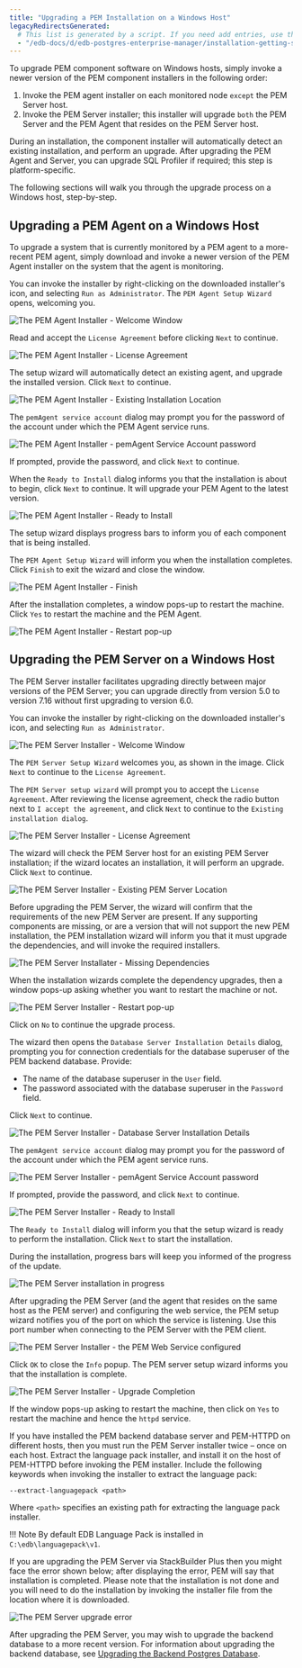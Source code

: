 ```yaml
---
title: "Upgrading a PEM Installation on a Windows Host"
legacyRedirectsGenerated:
  # This list is generated by a script. If you need add entries, use the `legacyRedirects` key.
  - "/edb-docs/d/edb-postgres-enterprise-manager/installation-getting-started/upgrade-migration-guide/8.0/upgrading_pem_installation_windows.html"
---
```


To upgrade PEM component software on Windows hosts, simply invoke a newer version of the PEM component installers in the following order:

1.  Invoke the PEM agent installer on each monitored node `except` the PEM Server host.
2.  Invoke the PEM Server installer; this installer will upgrade `both` the PEM Server and the PEM Agent that resides on the PEM Server host.

During an installation, the component installer will automatically detect an existing installation, and perform an upgrade. After upgrading the PEM Agent and Server, you can upgrade SQL Profiler if required; this step is platform-specific.

The following sections will walk you through the upgrade process on a Windows host, step-by-step.

## Upgrading a PEM Agent on a Windows Host

To upgrade a system that is currently monitored by a PEM agent to a more-recent PEM agent, simply download and invoke a newer version of the PEM Agent installer on the system that the agent is monitoring.

You can invoke the installer by right-clicking on the downloaded installer's icon, and selecting `Run as Administrator`. The `PEM Agent Setup Wizard` opens, welcoming you.

![The PEM Agent Installer - Welcome Window](../../images/pem_upgrade_agent_welcome.png)

Read and accept the `License Agreement` before clicking `Next` to continue.

![The PEM Agent Installer - License Agreement](../../images/pem_upgrade_agent_license.png)

The setup wizard will automatically detect an existing agent, and upgrade the installed version. Click `Next` to continue.

![The PEM Agent Installer - Existing Installation Location](../../images/pem_upgrade_agent_existing_installation.png)

The `pemAgent service account` dialog may prompt you for the password of the account under which the PEM Agent service runs.

![The PEM Agent Installer - pemAgent Service Account password](../../images/pem_upgrade_agent_pemAgent_service_account.png)

If prompted, provide the password, and click `Next` to continue.

When the `Ready to Install` dialog informs you that the installation is about to begin, click `Next` to continue. It will upgrade your PEM Agent to the latest version.

![The PEM Agent Installer - Ready to Install](../../images/pem_upgrade_agent_ready_install.png)

The setup wizard displays progress bars to inform you of each component that is being installed.

The `PEM Agent Setup Wizard` will inform you when the installation completes. Click `Finish` to exit the wizard and close the window.

![The PEM Agent Installer - Finish](../../images/pem_upgrade_agent_finish.png)

After the installation completes, a window pops-up to restart the machine. Click `Yes` to restart the machine and the PEM Agent.

![The PEM Agent Installer - Restart pop-up](../../images/pem_upgrade_agent_restart_pop_up.png)

## Upgrading the PEM Server on a Windows Host

The PEM Server installer facilitates upgrading directly between major versions of the PEM Server; you can upgrade directly from version 5.0 to version 7.16 without first upgrading to version 6.0.

You can invoke the installer by right-clicking on the downloaded installer's icon, and selecting `Run as Administrator`.

![The PEM Server Installer - Welcome Window](../../images/pem_upgrade_server_welcome.png)

The `PEM Server Setup Wizard` welcomes you, as shown in the image. Click `Next` to continue to the `License Agreement`.

The `PEM Server setup wizard` will prompt you to accept the `License Agreement`. After reviewing the license agreement, check the radio button next to `I accept the agreement`, and click `Next` to continue to the `Existing installation dialog`.

![The PEM Server Installer - License Agreement](../../images/pem_upgrade_server_license.png)

The wizard will check the PEM Server host for an existing PEM Server installation; if the wizard locates an installation, it will perform an upgrade. Click `Next` to continue.

![The PEM Server Installer - Existing PEM Server Location](../../images/pem_upgrade_server_existing_installation.png)

Before upgrading the PEM Server, the wizard will confirm that the requirements of the new PEM Server are present. If any supporting components are missing, or are a version that will not support the new PEM installation, the PEM installation wizard will inform you that it must upgrade the dependencies, and will invoke the required installers.

![The PEM Server Installater - Missing Dependencies](../../images/pem_upgrade_server_dependency_missing.png)

When the installation wizards complete the dependency upgrades, then a window pops-up asking whether you want to restart the machine or not.

![The PEM Server Installer - Restart pop-up](../../images/pem_upgrade_server_pop_up.png)

Click on `No` to continue the upgrade process.

The wizard then opens the `Database Server Installation Details` dialog, prompting you for connection credentials for the database superuser of the PEM backend database. Provide:

-   The name of the database superuser in the `User` field.
-   The password associated with the database superuser in the `Password` field.

Click `Next` to continue.

![The PEM Server Installer - Database Server Installation Details](../../images/pem_upgrade_server_DB_installation.png)

The `pemAgent service account` dialog may prompt you for the password of the account under which the PEM agent service runs.

![The PEM Server Installer - pemAgent Service Account password](../../images/pem_upgrade_server_pemAgent_service_account.png)

If prompted, provide the password, and click `Next` to continue.

![The PEM Server Installer - Ready to Install](../../images/pem_upgrade_server_ready_install.png)

The `Ready to Install` dialog will inform you that the setup wizard is ready to perform the installation. Click `Next` to start the installation.

During the installation, progress bars will keep you informed of the progress of the update.

![The PEM Server installation in progress](../../images/pem_upgrade_server_installing.png)

After upgrading the PEM Server (and the agent that resides on the same host as the PEM server) and configuring the web service, the PEM setup wizard notifies you of the port on which the service is listening. Use this port number when connecting to the PEM Server with the PEM client.

![The PEM Server Installer - the PEM Web Service configured](../../images/pem_upgrade_server_webservice_configure.png)

Click `OK` to close the `Info` popup. The PEM server setup wizard informs you that the installation is complete.

![The PEM Server Installer - Upgrade Completion](../../images/pem_upgrade_server_finish.png)

If the window pops-up asking to restart the machine, then click on `Yes` to restart the machine and hence the `httpd` service.

If you have installed the PEM backend database server and PEM-HTTPD on different hosts, then you must run the PEM Server installer twice – once on each host. Extract the language pack installer, and install it on the host of PEM-HTTPD before invoking the PEM installer. Include the following keywords when invoking the installer to extract the language pack:

`--extract-languagepack <path>`

Where `<path>` specifies an existing path for extracting the language pack installer.

!!! Note
    By default EDB Language Pack is installed in `C:\edb\languagepack\v1`.

If you are upgrading the PEM Server via StackBuilder Plus then you might face the error shown below; after displaying the error, PEM will say that installation is completed. Please note that the installation is not done and you will need to do the installation by invoking the installer file from the location where it is downloaded.

![The PEM Server upgrade error](../../images/pem_upgrade_server_error.png)

After upgrading the PEM Server, you may wish to upgrade the backend database to a more recent version. For information about upgrading the backend database, see [Upgrading the Backend Postgres Database](../02_upgrading_backend_database/#upgrading_backend_database).